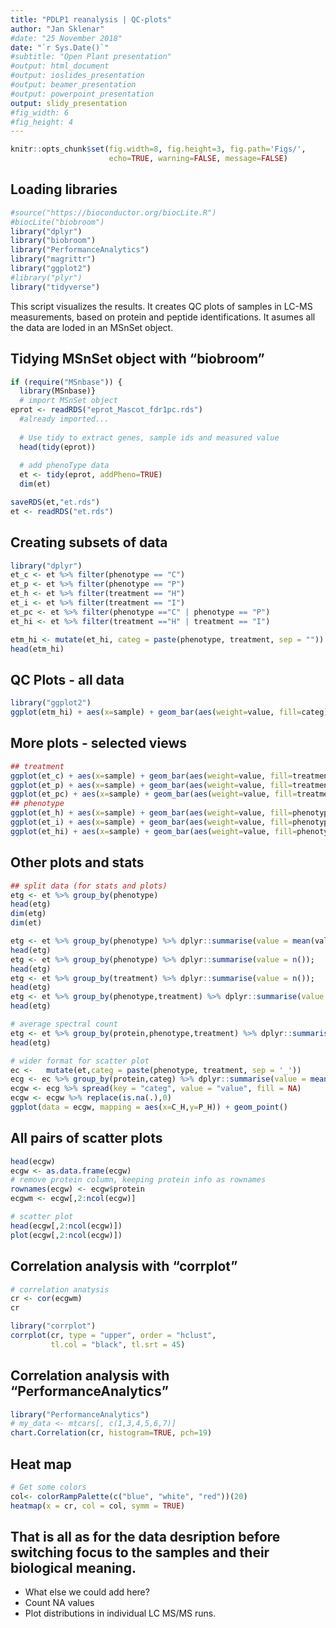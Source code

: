 ```yaml
---
title: "PDLP1 reanalysis | QC-plots"
author: "Jan Sklenar"
#date: "25 November 2018"
date: "`r Sys.Date()`"
#subtitle: "Open Plant presentation"
#output: html_document
#output: ioslides_presentation
#output: beamer_presentation
#output: powerpoint_presentation
output: slidy_presentation
#fig_width: 6 
#fig_height: 4 
---
```


```r
knitr::opts_chunk$set(fig.width=8, fig.height=3, fig.path='Figs/', 
                      echo=TRUE, warning=FALSE, message=FALSE)
```

## Loading libraries
```R
#source("https://bioconductor.org/biocLite.R")
#biocLite("biobroom")
library("dplyr")
library("biobroom")
library("PerformanceAnalytics")
library("magrittr")
library("ggplot2")
#library("plyr")
library("tidyverse")
```
This script visualizes the results. It creates QC plots of samples in LC-MS measurements, based on protein and peptide identifications. It asumes all the data are loded in an MSnSet object.

## Tidying MSnSet object with "biobroom"
```R

if (require("MSnbase")) {
  library(MSnbase)}
  # import MSnSet object
eprot <- readRDS("eprot_Mascot_fdr1pc.rds")
  #already imported...
  
  # Use tidy to extract genes, sample ids and measured value
  head(tidy(eprot))
  
  # add phenoType data
  et <- tidy(eprot, addPheno=TRUE)
  dim(et)

saveRDS(et,"et.rds")
et <- readRDS("et.rds")
```

## Creating subsets of data
```R
library("dplyr")
et_c <- et %>% filter(phenotype == "C")
et_p <- et %>% filter(phenotype == "P")
et_h <- et %>% filter(treatment == "H")
et_i <- et %>% filter(treatment == "I")
et_pc <- et %>% filter(phenotype =="C" | phenotype == "P")
et_hi <- et %>% filter(treatment =="H" | treatment == "I")

etm_hi <- mutate(et_hi, categ = paste(phenotype, treatment, sep = ""))
head(etm_hi)
```

## QC Plots - all data
```R
library("ggplot2")
ggplot(etm_hi) + aes(x=sample) + geom_bar(aes(weight=value, fill=categ))
```

## More plots - selected views
```R
## treatment
ggplot(et_c) + aes(x=sample) + geom_bar(aes(weight=value, fill=treatment))
ggplot(et_p) + aes(x=sample) + geom_bar(aes(weight=value, fill=treatment))
ggplot(et_pc) + aes(x=sample) + geom_bar(aes(weight=value, fill=treatment))
## phenotype
ggplot(et_h) + aes(x=sample) + geom_bar(aes(weight=value, fill=phenotype))
ggplot(et_i) + aes(x=sample) + geom_bar(aes(weight=value, fill=phenotype))
ggplot(et_hi) + aes(x=sample) + geom_bar(aes(weight=value, fill=phenotype))
```

## Other plots and stats

```R
## split data (for stats and plots)
etg <- et %>% group_by(phenotype)
head(etg)
dim(etg)
dim(et)

etg <- et %>% group_by(phenotype) %>% dplyr::summarise(value = mean(value, na.rm = TRUE));
head(etg)
etg <- et %>% group_by(phenotype) %>% dplyr::summarise(value = n());
head(etg)
etg <- et %>% group_by(treatment) %>% dplyr::summarise(value = n());
head(etg)
etg <- et %>% group_by(phenotype,treatment) %>% dplyr::summarise(value = n());
head(etg)

# average spectral count
etg <- et %>% group_by(protein,phenotype,treatment) %>% dplyr::summarise(value = mean(value, na.rm = TRUE));
head(etg)

# wider format for scatter plot
ec <-   mutate(et,categ = paste(phenotype, treatment, sep = '_'))
ecg <- ec %>% group_by(protein,categ) %>% dplyr::summarise(value = mean(value, na.rm = TRUE))
ecgw <- ecg %>% spread(key = "categ", value = "value", fill = NA)
ecgw <- ecgw %>% replace(is.na(.),0)
ggplot(data = ecgw, mapping = aes(x=C_H,y=P_H)) + geom_point()
```

## All pairs of scatter plots
```R
head(ecgw)
ecgw <- as.data.frame(ecgw)
# remove protein column, keeping protein info as rownames
rownames(ecgw) <- ecgw$protein
ecgwm <- ecgw[,2:ncol(ecgw)]

# scatter plot
head(ecgw[,2:ncol(ecgw)])
plot(ecgw[,2:ncol(ecgw)])
```

## Correlation analysis with "corrplot"
```R
# correlation anatysis
cr <- cor(ecgwm)
cr

library("corrplot")
corrplot(cr, type = "upper", order = "hclust", 
         tl.col = "black", tl.srt = 45)
```

## Correlation analysis with "PerformanceAnalytics"
```R
library("PerformanceAnalytics")
# my_data <- mtcars[, c(1,3,4,5,6,7)]
chart.Correlation(cr, histogram=TRUE, pch=19)
```

## Heat map
```R
# Get some colors
col<- colorRampPalette(c("blue", "white", "red"))(20)
heatmap(x = cr, col = col, symm = TRUE)
```

## That is all as for the data desription before switching focus to the samples and their biological meaning.
- What else we could add here?
- Count NA values 
- Plot distributions in individual LC MS/MS runs. 

